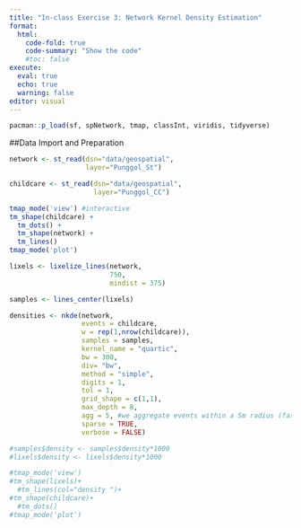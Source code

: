 ```yaml
---
title: "In-class Exercise 3: Network Kernel Density Estimation"
format: 
  html:
    code-fold: true
    code-summary: "Show the code"
    #toc: false
execute: 
  eval: true
  echo: true
  warning: false
editor: visual
---
```


```r
pacman::p_load(sf, spNetwork, tmap, classInt, viridis, tidyverse)
```

##Data Import and Preparation

```r
network <- st_read(dsn="data/geospatial", 
                   layer="Punggol_St")

childcare <- st_read(dsn="data/geospatial",
                     layer="Punggol_CC")
```

```r
tmap_mode('view') #interactive
tm_shape(childcare) + 
  tm_dots() + 
  tm_shape(network) +
  tm_lines()
tmap_mode('plot')
```

```r
lixels <- lixelize_lines(network, 
                         750, 
                         mindist = 375) 
```

```r
samples <- lines_center(lixels)
```

```r
densities <- nkde(network, 
                  events = childcare,
                  w = rep(1,nrow(childcare)),
                  samples = samples,
                  kernel_name = "quartic",
                  bw = 300, 
                  div= "bw", 
                  method = "simple", 
                  digits = 1, 
                  tol = 1,
                  grid_shape = c(1,1), 
                  max_depth = 8,
                  agg = 5, #we aggregate events within a 5m radius (faster calculation)
                  sparse = TRUE,
                  verbose = FALSE)
```

```r
#samples$density <- samples$density*1000
#lixels$density <- lixels$density*1000
```

```r
#tmap_mode('view')
#tm_shape(lixels)+
  #tm_lines(col="density ")+
#tm_shape(childcare)+
  #tm_dots()
#tmap_mode('plot')
```
